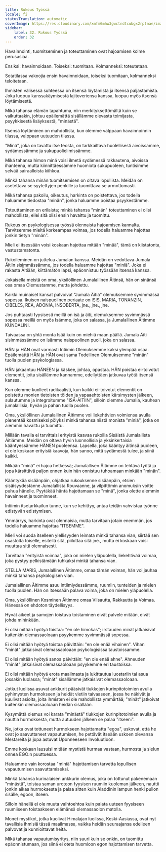 ```yaml
---
title: Rukous Työssä
locale: fi
statusTranslation: automatic
coverImage: https://res.cloudinary.com/xmfm6mhw3gwctndtcubgx2rptnae/image/upload/v1740468922/small_cover_tratado_de_psicologia_revolucionaria_a4c0dca4e0.webp
sidebar:
    label: 32. Rukous Työssä
    order: 32
---
```

Havainnointi, tuomitseminen ja toteuttaminen ovat hajoamisen kolme perusasiaa.

Ensiksi: havainnoidaan. Toiseksi: tuomitaan. Kolmanneksi: toteutetaan.

Sotatilassa vakoojia ensin havainnoidaan, toiseksi tuomitaan, kolmanneksi teloitetaan.

Ihmisten välisessä suhteessa on itsensä löytämistä ja itsensä paljastamista. Joka luopuu kanssakäymisestä lajitoveriensa kanssa, luopuu myös itsensä löytämisestä.

Mikä tahansa elämän tapahtuma, niin merkityksettömältä kuin se vaikuttaakin, johtuu epäilemättä sisällämme olevasta toimijasta, psyykkisestä lisäyksestä, "minästä".

Itsensä löytäminen on mahdollista, kun olemme valppaan havainnoinnin tilassa, valppaan uutuuden tilassa.

"Minä", joka on tavattu itse teosta, on tarkkailtava huolellisesti aivoissamme, sydämessämme ja sukupuolielimissämme.

Mikä tahansa himon minä voisi ilmetä sydämessä rakkautena, aivoissa ihanteena, mutta kiinnittäessämme huomiota sukupuoleen, tuntisimme selvää sairaalloista kiihkoa.

Minkä tahansa minän tuomitsemisen on oltava lopullista. Meidän on asetettava se syytettyjen penkille ja tuomittava se armottomasti.

Mikä tahansa pakoilu, oikeutus, harkinta on poistettava, jos todella haluamme tiedostaa "minän", jonka haluamme poistaa psyykestämme.

Toteuttaminen on erilaista; minkä tahansa "minän" toteuttaminen ei olisi mahdollista, ellei sitä olisi ensin havaittu ja tuomittu.

Rukous on psykologisessa työssä olennaista hajoamisen kannalta. Tarvitsemme mieltä korkeampaa voimaa, jos todella haluamme hajottaa jonkin tietyn "minän".

Mieli ei itsessään voisi koskaan hajottaa mitään "minää", tämä on kiistatonta, vastustamatonta.

Rukoileminen on juttelua Jumalan kanssa. Meidän on vedottava Jumala Äitiin sisimmässämme, jos todella haluamme hajottaa "miniä". Joka ei rakasta Äitiään, kiittämätön lapsi, epäonnistuu työssään itsensä kanssa.

Jokaisella meistä on oma, yksilöllinen Jumalallinen Äitinsä, hän on sinänsä osa omaa Olemustamme, mutta johdettu.

Kaikki muinaiset kansat palvoivat "Jumala Äitiä" olemuksemme syvimmässä sopessa. Ikuisen naispuolinen periaate on ISIS, MARIA, TONANZIN, CIBELES, REA, ADONIA, INSOBERTA, jne., jne., jne.

Jos puhtaasti fyysisesti meillä on isä ja äiti, olemuksemme syvimmässä sopessa meillä on myös Isämme, joka on salassa, ja Jumalallinen Äitimme KUNDALINI.

Taivaassa on yhtä monta Isää kuin on miehiä maan päällä. Jumala Äiti sisimmässämme on Isämme naispuolinen puoli, joka on salassa.

HÄN ja HÄN ovat varmasti Intiimin Olemuksemme kaksi ylempää osaa. Epäilemättä HÄN ja HÄN ovat sama Todellinen Olemuksemme "minän" tuolla puolen psykologiassa.

HÄN jakaantuu HÄNEEN ja käskee, johtaa, opastaa. HÄN poistaa ei-toivotut elementit, joita sisällämme kannamme, edellyttäen jatkuvaa työtä itsensä kanssa.

Kun olemme kuolleet radikaalisti, kun kaikki ei-toivotut elementit on poistettu monien tietoisten töiden ja vapaaehtoisten kärsimysten jälkeen, sulautumme ja integroitumme "ISÄ-ÄITIIN", silloin olemme Jumalia, kauhean jumalallisia, hyvän ja pahan tuolla puolen.

Oma, yksilöllinen Jumalallinen Äitimme voi liekehtivien voimiensa avulla pienentää kosmiseksi pölyksi minkä tahansa niistä monista "miniä", jotka on aiemmin havaittu ja tuomittu.

Millään tavalla ei tarvittaisi erityistä kaavaa rukoilla Sisäistä Jumalallista Äitiämme. Meidän on oltava hyvin luonnollisia ja yksinkertaisia kääntyessämme HÄNEN puoleensa. Lapsella, joka kääntyy äitinsä puoleen, ei ole koskaan erityisiä kaavoja, hän sanoo, mitä sydämestä tulee, ja siinä kaikki.

Mikään "minä" ei hajoa hetkessä; Jumalallisen Äitimme on tehtävä työtä ja jopa kärsittävä paljon ennen kuin hän onnistuu tuhoamaan minkään "minän".

Kääntykää sisäänpäin, ohjatkaa rukouksenne sisäänpäin, etsien sisäisyydestänne Jumalallista Rouvaanne, ja vilpittömin anomuksin voitte puhua hänelle. Pyytäkää häntä hajottamaan se "minä", jonka olette aiemmin havainneet ja tuominneet.

Intiimin itsetarkkailun tunne, kun se kehittyy, antaa teidän vahvistaa työnne edistyvän edistymisen.

Ymmärrys, harkinta ovat olennaisia, mutta tarvitaan jotain enemmän, jos todella haluamme hajottaa "ITSEMME".

Mieli voi suoda itselleen ylellisyyden leimata minkä tahansa vian, siirtää sen osastolta toiselle, esitellä sitä, piilottaa sitä jne., mutta ei koskaan voisi muuttaa sitä olennaisesti.

Tarvitaan "erityistä voimaa", joka on mielen yläpuolella, liekehtivää voimaa, joka pystyy pelkistämään tuhkaksi minkä tahansa vian.

STELLA MARIS, Jumalallinen Äitimme, omaa tämän voiman, hän voi jauhaa minkä tahansa psykologisen vian.

Jumalallinen Äitimme asuu intiimiydessämme, ruumiin, tunteiden ja mielen tuolla puolen. Hän on itsessään palava voima, joka on mielen yläpuolella.

Oma, yksilöllinen Kosminen Äitimme omaa Viisautta, Rakkautta ja Voimaa. Hänessä on ehdoton täydellisyys.

Hyvät aikeet ja samojen toistuva toistaminen eivät palvele mitään, eivät johda mihinkään.

Ei olisi mitään hyötyä toistaa: "en ole himokas"; irstauden minät jatkaisivat kuitenkin olemassaoloaan psyykemme syvimmässä sopessa.

Ei olisi mitään hyötyä toistaa päivittäin: "en ole enää vihainen". Vihan "minät" jatkaisivat olemassaoloaan psykologisissa taustoissamme.

Ei olisi mitään hyötyä sanoa päivittäin: "en ole enää ahne". Ahneuden "minät" jatkaisivat olemassaoloaan psyykemme eri taustoissa.

Ei olisi mitään hyötyä erota maailmasta ja lukittautua luostariin tai asua jossakin luolassa; "minät" sisällämme jatkaisivat olemassaoloaan.

Jotkut luolissa asuvat ankkurit pääsivät tiukkojen kurinpitotoimien avulla pyhimysten hurmokseen ja heidät vietiin taivaaseen, jossa he näkivät ja kuulivat asioita, joita ihmisten ei ole mahdollista ymmärtää; "minät" jatkoivat kuitenkin olemassaoloaan heidän sisällään.

Kysymättä olemus voi karata "minästä" tiukkojen kurinpitotoimien avulla ja nauttia hurmoksesta, mutta autuuden jälkeen se palaa "itseeni".

Ne, jotka ovat tottuneet hurmokseen hajottamatta "egoa", uskovat, että he ovat jo saavuttaneet vapautumisen, he pettävät itseään uskoen olevansa Mestareita ja jopa astuvat Uponneeseen Involuutioon.

Emme koskaan lausuisi mitään mystistä hurmaa vastaan, hurmosta ja sielun onnea EGO:n puuttuessa.

Haluamme vain korostaa "miniä" hajottamisen tarvetta lopullisen vapautumisen saavuttamiseksi.

Minkä tahansa kurinalaisen ankkurin olemus, joka on tottunut pakenemaan "minästä", toistaa saman uroteon fyysisen ruumiin kuoleman jälkeen, nauttii jonkin aikaa hurmoksesta ja palaa sitten kuin Aladdinin lampun henki pullon sisälle, egoon, itseen.

Silloin hänellä ei ole muuta vaihtoehtoa kuin palata uuteen fyysiseen ruumiiseen toistaakseen elämänsä olemassaolon matolla.

Monet mystikot, jotka kuolivat Himalajan luolissa, Keski-Aasiassa, ovat nyt tavallisia ihmisiä tässä maailmassa, vaikka heidän seuraajansa edelleen palvovat ja kunnioittavat heitä.

Mikä tahansa vapautumisyritys, niin suuri kuin se onkin, on tuomittu epäonnistumaan, jos siinä ei oteta huomioon egon hajottamisen tarvetta.
